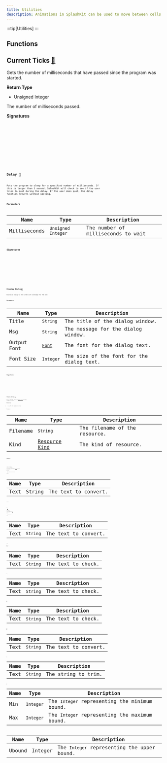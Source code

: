 ```yaml
---
title: Utilities
description: Animations in SplashKit can be used to move between cells in bitmaps and sprites. Each animation generates a number sequence that can then be used when drawing bitmaps.
---
```

:::tip[Utilities]
:::



## Functions
##


## Current Ticks [🔗](#current-ticks)

Gets the number of milliseconds that have passed since the program was started.

**Return Type**

- Unsigned Integer

The number of milliseconds passed.

**Signatures**

<Tabs>
  <TabItem label="C++">
    <Code
      code="unsigned int current_ticks()"
      lang="cpp"
    />
  </TabItem>
  <TabItem label="C#">
    <Code
      code="public static uint Utilities.CurrentTicks();
public static uint SplashKit.CurrentTicks();"
      lang="csharp"
    />
  </TabItem>
  <TabItem label="Pascal">
    <Code
      code="function CurrentTicks(): Cardinal"
      lang="pascal"
    />
  </TabItem>
  <TabItem label="Python">
    <Code
      code="def current_ticks():"
      lang="python"
    />
  </TabItem>
</Tabs>

## Delay [🔗](#delay)

Puts the program to sleep for a specified number of milliseconds. If this is larger than 1 second, SplashKit will check to see if the user tries to quit during the delay. If the user does quit, the delay function returns without waiting.

**Parameters**

| Name         | Type              | Description                          |
| ------------ | ----------------- | ------------------------------------ |
| Milliseconds | `Unsigned Integer` | The number of milliseconds to wait    |

**Signatures**

<Tabs>
  <TabItem label="C++">
    <Code
      code="void delay(unsigned int milliseconds)"
      lang="cpp"
    />
  </TabItem>
  <TabItem label="C#">
    <Code
      code="public static void Utilities.Delay(uint milliseconds);
            public static void SplashKit.Delay(uint milliseconds);"
      lang="cs"
    />
  </TabItem>
  <TabItem label="Pascal">
    <Code
      code="procedure Delay(milliseconds: Cardinal)"
      lang="pascal"
    />
  </TabItem>
  <TabItem label="Python">
    <Code
      code="def delay(milliseconds):"
      lang="python"
    />
  </TabItem>
</Tabs>

## Display Dialog[🔗](#display-dialog)

Display a dialog to the screen with a message for the user.

**Parameters**

| Name           | Type                                  | Description                      |
| -------------- | ------------------------------------- | -------------------------------- |
| Title          | `String`                              | The title of the dialog window.  |
| Msg            | `String`                              | The message for the dialog window. |
| Output Font    | [`Font`](/components/types/#font)    | The font for the dialog text.    |
| Font Size      | `Integer`                             | The size of the font for the dialog text. |

**Signatures**

<Tabs>
  <TabItem label="C++">
    <Code
  code={`void display_dialog(const string &title, const string &msg, font &output_font, int font_size)`}
  lang="cpp"
/>
  </TabItem>
  <TabItem label="C#">
    <Code
  code={`public static void Utilities.DisplayDialog(string title, string msg, Font outputFont, int fontSize);
public static void SplashKit.DisplayDialog(string title, string msg, Font outputFont, int fontSize);`}
  lang="cs"
/>
  </TabItem>
  <TabItem label="Pascal">
    <Code
  code={`procedure DisplayDialog(const title: String; const msg: String; outputFont: Font; fontSize: Integer)`}
  lang="pascal"
/>
  </TabItem>
  <TabItem label="Python">
    <Code
  code={`def display_dialog(title, msg, output_font, font_size):`}
  lang="python"
/>
  </TabItem>
</Tabs>

## File As String [🔗](#file-as-string)

Return a SplashKit resource of [Resource Kind](/components/types/#resource-kind) with name `Filename` as a string.

**Return Type**
- `String`: The file loaded into a string.

**Parameters**

| Name     | Type                  | Description                  |
| -------- | --------------------- | ---------------------------- |
| Filename | `String`              | The filename of the resource. |
| Kind     | [Resource Kind](/components/types/#resource-kind) | The kind of resource.        |

**Signatures**

<Tabs>
  <TabItem label="C++">
    <Code
      code={`string file_as_string(string filename, resource_kind kind)`}
      lang="cpp"
    />
  </TabItem>
  <TabItem label="C#">
    <Code
      code={`public static string Utilities.FileAsString(string filename, ResourceKind kind);
public static string SplashKit.FileAsString(string filename, ResourceKind kind);`}
      lang="cs"
    />
  </TabItem>
  <TabItem label="Pascal">
    <Code
      code={`function FileAsString(filename: String; kind: ResourceKind): String`}
      lang="pascal"
    />
  </TabItem>
  <TabItem label="Python">
    <Code
      code={`def file_as_string(filename, kind):`}
      lang="python"
    />
  </TabItem>
</Tabs>

## Convert To Double [🔗](#convert-to-double)

Convert the passed-in string into a double. This can fail in an error if the value is not a number, consider using [Is Number](/components/utilities/#is-number) to check before converting a string.

**Return Type**
- `Double`: The double value read from the text.

**Parameters**

| Name   | Type   | Description                      |
| ------ | ------ | -------------------------------- |
| Text   | String | The text to convert.             |

**Signatures**

<Tabs>
  <TabItem label="C++">
    <Code
      code="double convert_to_double(const string &text)"
      lang="cpp"
    />
  </TabItem>
  <TabItem label="C#">
    <Code
      code="public static double Utilities.ConvertToDouble(string text);
public static double SplashKit.ConvertToDouble(string text);"
      lang="cs"
    />
  </TabItem>
  <TabItem label="Pascal">
    <Code
      code="function ConvertToDouble(const text: String): Double"
      lang="pascal"
    />
  </TabItem>
  <TabItem label="Python">
    <Code
      code="def convert_to_double(text):"
      lang="python"
    />
  </TabItem>
</Tabs>

**Guides**
- [Useful Utilities](/articles/guides/tags/utilities/useful-utilities/)


## Convert To Integer [🔗](#convert-to-integer)

Convert the passed-in string into an integer. This can fail in an error if the value is not an integer, consider using [`Is Integer`](/components/utilities/#is-integer) to check before converting a string.

**Return Type**
- `Integer`: The integer value read from the text.

**Parameters**

| Name   | Type     | Description                 |
| ------ | -------- | --------------------------- |
| Text   | `String` | The text to convert.        |

**Signatures**

<Tabs>
  <TabItem label="C++">
    <Code
      code="int convert_to_integer(const string &text)"
      lang="cpp"
    />
  </TabItem>
  <TabItem label="C#">
    <Code
      code="public static int Utilities.ConvertToInteger(string text);
public static int SplashKit.ConvertToInteger(string text);"
      lang="cs"
    />
  </TabItem>
  <TabItem label="Pascal">
    <Code
      code="function ConvertToInteger(const text: String): Integer"
      lang="pascal"
    />
  </TabItem>
  <TabItem label="Python">
    <Code
      code="def convert_to_integer(text):"
      lang="python"
    />
  </TabItem>
</Tabs>

**Guides**
- [Useful Utilities](/articles/guides/tags/utilities/useful-utilities/)

## Is Double [🔗](#is-double)

Checks if a string contains a number.

**Return Type**
- `Boolean`: True if the text contains a number (and only a number).

**Parameters**

| Name   | Type   | Description                        |
| ------ | ------ | ---------------------------------- |
| Text   | `String` | The text to check.                 |

**Signatures**
<Tabs>
  <TabItem label="C++">
    <Code code="bool is_double(const string &text)" lang="cpp" />
  </TabItem>
  <TabItem label="C#">
    <Code code="public static bool Utilities.IsDouble(string text);" lang="csharp" />
    <Code code="public static bool SplashKit.IsDouble(string text);" lang="csharp" />
  </TabItem>
  <TabItem label="Pascal">
    <Code code="function IsDouble(const text: String): Boolean" lang="pascal" />
  </TabItem>
  <TabItem label="Python">
    <Code code="def is_double(text):" lang="python" />
  </TabItem>
</Tabs>

## Is Integer [🔗](#is-integer)

Checks if a string contains an integer value.

**Return Type**
- `Boolean`: True if the text contains a whole number (and only a whole number).

**Parameters**

| Name   | Type       | Description                     |
| ------ | ---------- | ------------------------------- |
| Text   | `String`   | The text to check.              |

**Signatures**
<Tabs>
  <TabItem label="C++">
    <Code
  code={`bool is_integer(const string &text)`}
  lang="cpp"
/>
  </TabItem>
  <TabItem label="C#">
    <Code
  code={`public static bool Utilities.IsInteger(string text);
public static bool SplashKit.IsInteger(string text);`}
  lang="cs"
/>
  </TabItem>
  <TabItem label="Pascal">
    <Code
  code={`function IsInteger(const text: String): Boolean`}
  lang="pascal"
/>
  </TabItem>
  <TabItem label="Python">
    <Code
  code={`def is_integer(text):`}
  lang="python"
/>
  </TabItem>
</Tabs>

**Guides**
- [Useful Utilities](/articles/guides/tags/utilities/useful-utilities/)

## Is Number [🔗](#is-number)

Checks if a string contains a number.

**Return Type**
- `Boolean`: True if the text contains a number (and only a number).

**Parameters**

| Name   | Type     | Description           |
| ------ | -------- | --------------------- |
| Text   | `String` | The text to check.    |

**Signatures**
<Tabs>
  <TabItem label="C++">
    <Code
      code={`bool is_number(const string &text)`}
      lang="cpp"
    />
  </TabItem>
  <TabItem label="C#">
    <Code
      code={`public static bool Utilities.IsNumber(string text);
public static bool SplashKit.IsNumber(string text);`}
      lang="csharp"
    />
  </TabItem>
  <TabItem label="Pascal">
    <Code
      code={`function IsNumber(const text: String): Boolean`}
      lang="pascal"
    />
  </TabItem>
  <TabItem label="Python">
    <Code
      code={`def is_number(text):`}
      lang="python"
    />
  </TabItem>
</Tabs>

**Guides**
- [Useful Utilities](/articles/guides/tags/utilities/useful-utilities/)

## To Lowercase [🔗](#is-lowercase)

Return a lowercase version of the passed-in string.

**Return Type**
- `String`: A lowercase version of the passed-in text.

**Parameters**
| Name   | Type   | Description              |
| ------ | ------ | ------------------------ |
| Text   | `String` | The text to convert.     |

**Signatures**
<Tabs>
  <TabItem label="C++">
    <Code
  code={`string to_lowercase(const string &text)`}
  lang="cpp"
/>
  </TabItem>
  <TabItem label="C#">
    <Code
  code={`public static string Utilities.ToLowercase(string text);
public static string SplashKit.ToLowercase(string text);`}
  lang="cs"
/>
  </TabItem>
  <TabItem label="Pascal">
    <Code
  code={`function ToLowercase(const text: String): String;`}
  lang="pascal"
/>
  </TabItem>
  <TabItem label="Python">
    <Code
  code={`def to_lowercase(text):`}
  lang="python"
/>
  </TabItem>
</Tabs>

**Guides**
- [Useful Utilities](/articles/guides/tags/utilities/useful-utilities/)

## To Uppercase [🔗](#to-uppercase)

Return a UPPERCASE version of the passed-in string.

**Return Type**
- `String`: An uppercase version of the passed-in text.

**Parameters**

| Name   | Type   | Description                    |
| ------ | ------ | ------------------------------ |
| Text   | `String` | The text to convert. |

**Signatures**

<Tabs>
  <TabItem label="C++">
    <Code
      code="string to_uppercase(const string &text)"
      lang="cpp"
    />
  </TabItem>
  <TabItem label="C#">
    <Code
      code="public static string Utilities.ToUppercase(string text);
public static string SplashKit.ToUppercase(string text);"
      lang="csharp"
    />
  </TabItem>
  <TabItem label="Pascal">
    <Code
      code="function ToUppercase(const text: String): String"
      lang="pascal"
    />
  </TabItem>
  <TabItem label="Python">
    <Code
      code="def to_uppercase(text):"
      lang="python"
    />
  </TabItem>
</Tabs>

**Guides**
- [Useful Utilities](/articles/guides/tags/utilities/useful-utilities/)


## Trim [🔗](#trim)

Return a new string that removes the spaces from the start and end of the input string.

**Return Type**

- `String`: A new string with the contents of `Text`, after removing spaces from the start and end.

**Parameters**

| Name   | Type     | Description                        |
| ------ | -------- | ---------------------------------- |
| Text   | `String` | The string to trim.                |

**Signatures**

<Tabs>
  <TabItem label="C++">
    <Code
      code={`string trim(const string &text)`}
      lang="cpp"
    />
  </TabItem>
  <TabItem label="C#">
    <Code
      code={`public static string Utilities.Trim(string text);
public static string SplashKit.Trim(string text);`}
      lang="cs"
    />
  </TabItem>
  <TabItem label="Pascal">
    <Code
      code={`function Trim(const text: String): String`}
      lang="pascal"
    />
  </TabItem>
  <TabItem label="Python">
    <Code
      code={`def trim(text):`}
      lang="python"
    />
  </TabItem>
</Tabs>

**Guides**

- [Useful Utilities](/articles/guides/tags/utilities/useful-utilities/)


## Rnd [🧬](#group-rnd)

This function is overloaded. The following versions exist:
:::note
- [Rnd  (min: `Integer`, max: `Integer`)](/components/types/#rnd-range ) 
- [Rnd ()](/components/types/#rnd ) 
- [Rnd (ubound: `Integer`)](/components/types/#rnd-integer ) 
:::

### Rnd [🤖](#rnd-range)

Generates a random number between 'min' and `Max`, including 'min' and 'max'.
 
**Return Type**

- `Integer`



Returns an `Integer` between and including `Min` and `Max`.

**Parameters**

| Name | Type | Description |
| ---- | ---- | ----------- |
| Min  | `Integer` | The `Integer` representing the minimum bound. |
| Max  | `Integer` | The `Integer` representing the maximum bound. |

**Signatures**

<Tabs>
  <TabItem label="C++">
    <Code
      code="int rnd(int min, int max)"
      lang="cpp"
    />
  </TabItem>
  <TabItem label="C#">
    <Code
      code="public static int Random.Rnd(int min, int max);
public static int SplashKit.Rnd(int min, int max);"
      lang="csharp"
    />
  </TabItem>
  <TabItem label="Pascal">
    <Code
      code="function Rnd(min: Integer; max: Integer): Integer"
      lang="pascal"
    />
  </TabItem>
  <TabItem label="Python">
    <Code
      code="def rnd_range(min, max):"
      lang="python"
    />
  </TabItem>
</Tabs>

### Rnd [🤖](#rnd)

Generates a random number between 0 and 1.

**Return Type**

- Float

Returns a `Float` between `0` and `1`.

**Signatures**

<Tabs>
  <TabItem label="C++">
    <Code
      code="float rnd()"
      lang="cpp"
    />
  </TabItem>
  <TabItem label="C#">
    <Code
      code="public static float Random.Rnd();
public static float SplashKit.Rnd();"
      lang="csharp"
    />
  </TabItem>
  <TabItem label="Pascal">
    <Code
      code="function Rnd(): Single"
      lang="pascal"
    />
  </TabItem>
  <TabItem label="Python">
    <Code
      code="def rnd():"
      lang="python"
    />
  </TabItem>
</Tabs>

### Rnd [🤖](#rnd-integer)

Generates a random number between 0 and `Ubound`.

**Return Type**

- `Integer`



Returns an `Integer` between `0` and `Ubound`.

**Parameters**

| Name   | Type     | Description                            |
| ------ | -------- | -------------------------------------- |
| Ubound | Integer  | The `Integer` representing the upper bound. |

**Signatures**

<Tabs>
  <TabItem label="C++">
    <Code
      code="int rnd(int ubound)"
      lang="cpp"
    />
  </TabItem>
  <TabItem label="C#">
    <Code
      code="public static int Random.Rnd(int ubound);
public static int SplashKit.Rnd(int ubound);"
      lang="csharp"
    />
  </TabItem>
  <TabItem label="Pascal">
    <Code
      code="function Rnd(ubound: Integer): Integer"
      lang="pascal"
    />
  </TabItem>
  <TabItem label="Python">
    <Code
      code="def rnd_int(ubound):"
      lang="python"
    />
  </TabItem>
</Tabs>